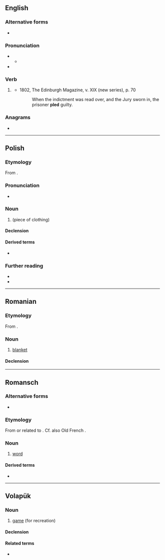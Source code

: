 {{also|PLED}}
==English==

===Alternative forms===
* {{l|en|pleaded}} {{sense|UK}}

===Pronunciation===
* {{IPA|en|/ˈplɛd/}}
** {{audio|en|LL-Q1860 (eng)-Vealhurl-pled.wav|Audio (UK)}}
* {{rhymes|en|ɛd}}

===Verb===
{{head|en|verb form}}

# {{lb|en|North America|Scotland}} {{en-past of|plead}}
#* 1802, The Edinburgh Magazine, v. XIX (new series), p. 70
#*: When the indictment was read over, and the Jury sworn in, the prisoner '''pled''' guilty.

===Anagrams===
* {{anagrams|en|a=delp|Delp|LD-PE|LDPE}}

----

==Polish==
{{wp|lang=pl}}

===Etymology===
From {{bor|pl|en|plaid}}.

===Pronunciation===
* {{pl-IPA}}

===Noun===
{{pl-noun|m-in|dim=pledzik}}

# {{l|en|plaid}} (piece of clothing)

====Declension====
{{pl-decl-noun-m-in}}

====Derived terms====
* {{q|adjective}} {{l|pl|pledowy}}

===Further reading===
* {{R:pl:WSJP}}
* {{R:PWN}}

{{c|pl|Clothing}}

----

==Romanian==

===Etymology===
From {{bor|ro|fr|plaid}}.

===Noun===
{{ro-noun|n|pleduri}}

# [[blanket]]

====Declension====
{{ro-noun-n-uri}}

----

==Romansch==

===Alternative forms===
* {{qualifier|Sursilvan}} {{l|rm|plaid}}

===Etymology===
From or related to {{m|rm|pledar}}. Cf. also Old French {{m|fro|plait||plea}}.

===Noun===
{{rm-noun|m}}

# {{lb|rm|Rumantsch Grischun|Sutsilvan|Surmiran|Puter|Vallader}} [[word]]

====Derived terms====
* {{l|rm|pledari}}

----

==Volapük==

===Noun===
{{vo-noun}}

# [[game]] (for recreation)

====Declension====
{{vo-decl-noun}}

====Related terms====
* {{l|vo|pledön}}